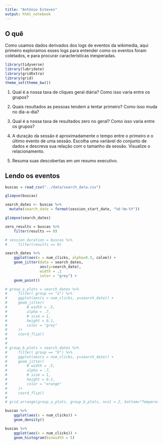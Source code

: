 ```yaml
---
title: "Antônio Esteves"
output: html_notebook
---
```


## O quê

Como usamos dados derivados dos logs de eventos da wikimedia, aqui primeiro exploramos esses logs para entender como os eventos foram coletados, e para procurar características inesperadas. 

```r
library(tidyverse)
library(lubridate)
library(gridExtra)
library(grid)
theme_set(theme_bw())
```


1. Qual é a nossa taxa de cliques geral diária? Como isso varia entre os grupos?

2. Quais resultados as pessoas tendem a tentar primeiro? Como isso muda no dia-a-dia?

3. Qual é a nossa taxa de resultados zero no geral? Como isso varia entre os grupos?

4. A duração da sessão é aproximadamente o tempo entre o primeiro e o último evento de uma sessão. Escolha uma variável do conjunto de dados e descreva sua relação com o tamanho da sessão. Visualize o relacionamento.

5. Resuma suas descobertas em um resumo executivo.

## Lendo os eventos

```r
buscas = read_csv("../data/search_data.csv")
```


```r
glimpse(buscas)
```


```r
search_dates <- buscas %>% 
  mutate(search_date = format(session_start_date, "%d-%m-%Y"))

glimpse(search_dates)
```

```r
zero_results = buscas %>% 
    filter(results == 0)
```

```r
# session_duration = buscas %>% 
#     filter(results == 0)
```

```r
search_dates %>%
    ggplot(aes(x = num_clicks, alpha=0.3, coloe)) +
    geom_jitter(data = search_dates,
                aes(y=search_date),
                width = .1
                color = "grey") +
    geom_point()

# group_a_plots = search_dates %>%
#     filter( group == "a") %>% 
#     ggplot(aes(x = num_clicks, y=search_date)) +
#     geom_jitter(
#         # width = .5,
#         alpha = .7,
#         # size = 1,
#         height = 0.1,
#         color = "grey"
#     )+
#     coord_flip() 
# 
# 
# group_b_plots = search_dates %>%
#     filter( group == "b") %>% 
#     ggplot(aes(x = num_clicks, y=search_date)) +
#     geom_jitter(
#         # width = .5,
#         alpha = .7,
#         # size = 1,
#         height = 0.1,
#         color = "orange"
#     )+
#     coord_flip() 
# 
# grid.arrange(group_a_plots, group_b_plots, ncol = 2, bottom="Temperatura Média")
```

```r
buscas %>% 
    ggplot(aes(x = num_clicks)) +
    geom_density()

buscas %>% 
    ggplot(aes(x = num_clicks)) + 
    geom_histogram(binwidth = 5) 
```


